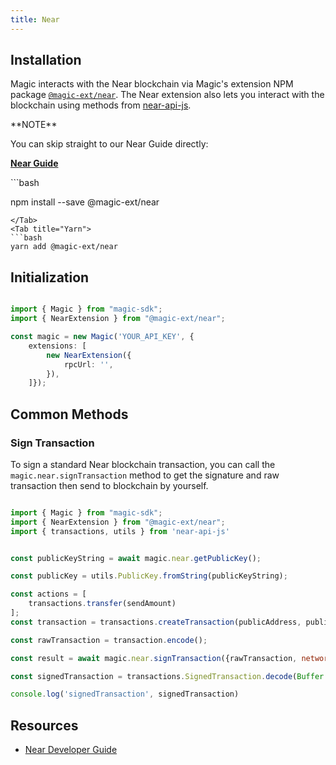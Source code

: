 ---
title: Near
---


## Installation

Magic interacts with the Near blockchain via Magic's extension NPM package [`@magic-ext/near`](https://www.npmjs.com/package/@magic-ext/near). The Near extension also lets you interact with the blockchain using methods from [near-api-js](https://www.npmjs.com/package/near-api-js).

<Info>
**NOTE**

You can skip straight to our Near Guide directly:

[**Near Guide**](https://magic.link/posts/near)
</Info>

<Tabs>
  <Tab title="NPM">
  ```bash

npm install --save @magic-ext/near

  ```
  </Tab>
  <Tab title="Yarn">
```bash
yarn add @magic-ext/near
```
  </Tab>
</Tabs>

## Initialization

```typescript TypeScript icon="square-js"

import { Magic } from "magic-sdk";
import { NearExtension } from "@magic-ext/near";

const magic = new Magic('YOUR_API_KEY', {
    extensions: [
        new NearExtension({
            rpcUrl: '',
        }),
    ]});
```


## Common Methods

###  Sign Transaction

To sign a standard Near blockchain transaction, you can call the `magic.near.signTransaction` method to get the signature and raw transaction then send to blockchain by yourself.

```javascript JavaScript icon="square-js"

import { Magic } from "magic-sdk";
import { NearExtension } from "@magic-ext/near";
import { transactions, utils } from 'near-api-js'


const publicKeyString = await magic.near.getPublicKey();

const publicKey = utils.PublicKey.fromString(publicKeyString);

const actions = [
    transactions.transfer(sendAmount)
];
const transaction = transactions.createTransaction(publicAddress, publicKey, destinationAddress, 0, actions, '9av2U6cova7LZPA9NPij6CTUrpBbgPG6');

const rawTransaction = transaction.encode();

const result = await magic.near.signTransaction({rawTransaction, networkID: 'testnet'});

const signedTransaction = transactions.SignedTransaction.decode(Buffer.from(result.encodedSignedTransaction));

console.log('signedTransaction', signedTransaction)
```


## Resources

* [Near Developer Guide](https://near.org/blog/the-beginners-guide-to-the-near-blockchain)
